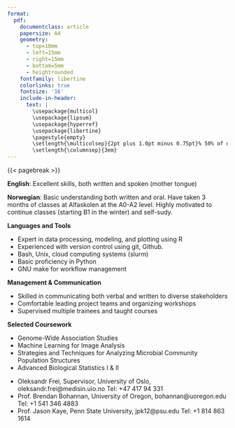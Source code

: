 ```yaml
---
format: 
  pdf: 
    documentclass: article
    papersize: A4
    geometry:
      - top=10mm
      - left=15mm
      - right=15mm
      - bottom=5mm
      - heightrounded
    fontfamily: libertine
    colorlinks: true
    fontsize: '16'
    include-in-header: 
      text: |
        \usepackage{multicol}
        \usepackage{lipsum}
        \usepackage{hyperref}
        \usepackage{libertine}
        \pagestyle{empty}
        \setlength{\multicolsep}{2pt plus 1.0pt minus 0.75pt}% 50% of original values
        \setlength{\columnsep}{3em}
---
```

<!-- TITLE -->
\begin{huge}\begin{center}{\bf Andrew Morris, PhD}\end{center}\end{huge}

<!-- CONTACT INFO -->
\begin{center}andrewmorris@mailbox.org ∙ \href{https://ahmorris.org}{Personal Website} ∙ \href{https://github.com/amorris28}{Github} ∙ \href{https://www.linkedin.com/in/andrew-morris-71033a41/}{LinkedIn}
\end{center}
<!-- \begin{center}Located in Groton, Connecticut -->
<!-- \end{center} -->
<!-- \vspace{15pt} -->



<!-- EDUCATION: 1ST BULLET -->
\begin{large}
  {\bf EDUCATION}
  \vspace{3pt}
  \hrule
  \vspace{10pt}
  
  {\bf PhD Biology}, (2022) {\it University of Oregon} \hfill Eugene, OR
  
\end{large}

\vspace{7pt}

<!-- EDUCATION: 2ND BULLET -->
\begin{large}

    {\bf MS Soil Science}, (2017) {\it The Pennsylvania State University} \hfill State College, PA
    
\end{large}

\vspace{7pt}

<!-- EDUCATION: 3RD BULLET -->
\begin{large}

{\bf BS Plant Sciences}, (2014) {\it Cornell University} \hfill Ithaca, NY

\end{large}

\vspace{25pt}

<!--EXPERIENCE : 1ST BULLET -->

\begin{large}{\bf RELEVANT EXPERIENCE}

  \vspace{3pt}
  \hrule
  \vspace{10pt}
  {\bf Researcher in Big Data and Precision Medicine}
  \hfill Mar 2024 - Present

  \vspace{-0.17cm}

  Postdoctoral Scholar, Centre for Precision Psychiatry, University of Oslo
  \hfill Oslo, Norway
  
\end{large}
\parbox{400pt}{
  \begin{itemize}
 \item Tested models predicting age of diagnosis for cancer, dementia, and cardiovascular disease using genetic and clinical data from Norwegian public health registries and biobanks 
 \item Developed software packages to standardize risk prediction for multiple diseases across programming languages (R, Python, Matlab)
 \item Implemented models using containerized software (Docker, Singularity) in a high-performance cloud computing environment
 \item Organized the 2024 Bioinformatics Workshop Week in Oslo, Norway with 11 workshops, and over 100 participants
\end{itemize}
}

\vspace{17pt}

<!-- EXPERIENCE : 2ND BULLET-->

\begin{large}
  
  {\bf Researcher in Quantitative Genetics}
  \hfill Mar 2022 - Dec 2023
  \vspace{-0.17cm}

  Postdoctoral scholar, Institute of Ecology and Evolution, University of Oregon
  \hfill Eugene, OR, USA
  
\end{large}

\parbox{400pt}{
  \begin{itemize}
\item Analyzed the heritability of microbiomes across humans and other hosts, published in \textit{Nature Microbiology}
\item Organized Symbiosis Theory Workshop with international collaborators in Eugene, OR, USA
\end{itemize}
}

\vspace{17pt}

<!-- EXPERIENCE : 4TH BULLET -->

\begin{large}

  {\bf Visiting Scholar} \hfill Sep 2022
  
  \vspace{-0.17cm}

  Department of Biotechnology and Food Science, NTNU \hfill Trondheim, Norway
  
\end{large}

\parbox{400pt}{
  \begin{itemize}

\item Conducted sampling of water and zebrafish from aquaculture facilities for DNA extraction and sequencing of environmental and host-associated microbiome DNA
\end{itemize}
}

\vspace{17pt}

<!-- EXPERIENCE : 3RD BULLET-->

\begin{large}
  {\bf PhD Research Fellow} \hfill Aug 2017 - Mar 2022

  \vspace{-0.17cm}

  Institute of Ecology and Evolution, University of Oregon \hfill Eugene, OR, USA

\end{large}

\parbox{400pt}{
  \begin{itemize}
\item Received multiple grants and awards including a \$3 million (USD) grant and a 5-year research fellowship from the U.S. National Science Foundation
\item Developed bioinformatic pipelines for the analysis of microbiome data in a cloud computing environment using bash, Python, R, and slurm.
\item Supervised prospective PhD students in lab work, data analysis, and communication
\item Instructor for courses in introductory biology, genetics, and scientific computing
\end{itemize}
}

\vspace{17pt}

<!-- EXPERIENCE : 5TH BULLET-->

\begin{large}

  {\bf MS Research Fellow} \hfill Aug 2015 - Jul 2017

  \vspace{-0.17cm}
  
  Department of Ecosystem Science and Management, 
  Penn State University
  \hfill State College, PA, USA
  
\end{large}

\parbox{400pt}{
  \begin{itemize}
\item Conducted field trials with industry partners at research stations and on farms to test strategies to reduce nutrient losses
\item Delivered data analysis results using linear mixed models and machine learning (random forests) in R that guided on-farm practices to balance profitability with environmental impacts
\item Presented results to diverse stakeholders including industry partners, farmers, and scientists
\end{itemize}
}


{{< pagebreak >}}

<!-- LANGUAGES -->
\begin{large}
{\bf LANGUAGES}
  \vspace{3pt}
  \hrule
  \vspace{10pt}
  
\end{large}

**English**: Excellent skills, both written and spoken (mother tongue)

**Norwegian**: Basic understanding both written and oral. Have taken 3 months of classes at Alfaskolen at the A0-A2 level. Highly motivated to continue classes (starting B1 in the winter) and self-sudy.

\vspace{30pt}

<!-- SKILLS -->
\begin{large}{\bf SKILLS \& TOOLS}
  \vspace{3pt}
  \hrule
  \vspace{10pt}
\end{large}

**Languages and Tools**

 * Expert in data processing, modeling, and plotting using R
 * Experienced with version control using git, Github.
 * Bash, Unix, cloud computing systems (slurm)
 * Basic proficiency in Python
 * GNU make for workflow management

  \vspace{10pt}

**Management \& Communication**

 * Skilled in communicating both verbal and written to diverse stakeholders
 * Comfortable leading project teams and organizing workshops
 * Supervised multiple trainees and taught courses
 
  \vspace{10pt}

**Selected Coursework**

* Genome-Wide Association Studies
* Machine Learning for Image Analysis
* Strategies and Techniques for Analyzing Microbial Community Population Structures
* Advanced Biological Statistics I \& II

\vspace{30pt}

<!-- REFERENCES -->
\begin{large}
{\bf REFERENCES}
  \vspace{3pt}
  \hrule
  \vspace{10pt}
    
  \vspace{-0.17cm}
\end{large}

 * Oleksandr Frei, Supervisor, University of Oslo, oleksandr.frei@medisin.uio.no Tel: +47 417 94 331
 * Prof. Brendan Bohannan, University of Oregon, bohannan@uoregon.edu Tel: +1 541 346 4883
 * Prof. Jason Kaye, Penn State University, jpk12@psu.edu Tel: +1 814 863 1614
